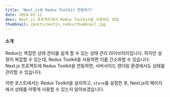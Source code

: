 ```yaml
---
title: 'Next.js와 Redux Toolkit 연동하기'
date: 2024-03-12
desc: Next.js 프로젝트에서 Redux Toolkit을 사용하는 방법
thumbnail: /posts/nextjs_redux/thumbnail.jpg
---
```


#### 소개

Redux는 복잡한 상태 관리를 쉽게 할 수 있는 상태 관리 라이브러리입니다. 하지만 설정이 복잡할 수 있는데, Redux Toolkit을 사용하면 이를 간소화할 수 있습니다. Next.js 프로젝트에 Redux Toolkit을 연동하면, 서버사이드 렌더링 환경에서도 상태를 관리할 수 있습니다.

이번 포스트에서는 Redux Toolkit을 설치하고, `store`를 설정한 후, Next.js의 페이지에서 상태를 어떻게 사용할 수 있는지 알아보겠습니다.
